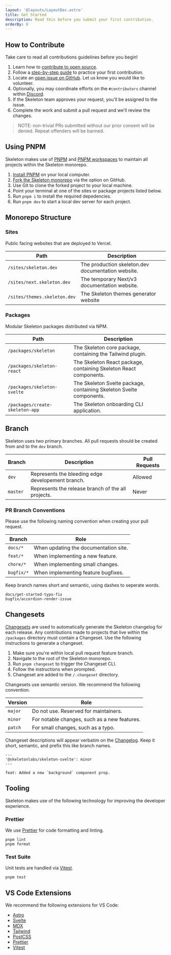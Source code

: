 ```yaml
---
layout: '@layouts/LayoutDoc.astro'
title: Get Started
description: Read this before you submit your first contribution.
orderBy: 0
---
```




## How to Contribute

Take care to read all contributions guidelines before you begin!

1. Learn how to [contribute to open source](https://opensource.guide/how-to-contribute/).
2. Follow a [step-by-step guide](https://github.com/firstcontributions/first-contributions) to practice your first contribution.
3. Locate an [open issue on GitHub](https://github.com/skeletonlabs/skeleton/issues). Let us know you would like to volunteer.
4. Optionally, you may coordinate efforts on the `#contributors` channel within [Discord](https://discord.gg/EXqV7W8MtY).
5. If the Skeleton team approves your request, you'll be assigned to the issue.
6. Complete the work and submit a pull request and we'll review the changes.

> NOTE: non-trivial PRs submitted without our prior consent will be denied. Repeat offenders will be banned.

## Using PNPM

Skeleton makes use of [PNPM](https://pnpm.io/) and [PNPM workspaces](https://pnpm.io/workspaces) to maintain all projects within the Skeleton monorepo.

1. [Install PNPM](https://pnpm.io/installation) on your local computer.
2. [Fork the Skeleton monorepo](https://github.com/skeletonlabs/skeleton) via the option on GitHub.
3. Use Git to clone the forked project to your local machine.
4. Point your terminal at one of the sites or package projects listed below.
5. Run `pnpm i` to install the required depedencies.
6. Run `pnpm dev` to start a local dev server for each project.

## Monorepo Structure

### Sites

Public facing websites that are deployed to Vercel.

| Path                         | Description                                        |
| ---------------------------- | -------------------------------------------------- |
| `/sites/skeleton.dev`        | The production skeleton.dev documentation website. |
| `/sites/next.skeleton.dev`   | The temporary Next/v3 documentation website.       |
| `/sites/themes.skeleton.dev` | The Skeleton themes generator website              |

### Packages

Modular Skeleton packages distributed via NPM.

| Path                            | Description                                                         |
| ------------------------------- | ------------------------------------------------------------------- |
| `/packages/skeleton`            | The Skeleton core package, containing the Tailwind plugin.          |
| `/packages/skeleton-react`      | The Skeleton React package, containing Skeleton React components.   |
| `/packages/skeleton-svelte`     | The Skeleton Svelte package, containing Skeleton Svelte components. |
| `/packages/create-skeleton-app` | The Skeleton onboarding CLI application.                            |

## Branch

Skeleton uses two primary branches. All pull requests should be created from and to the `dev` branch.

| Branch   | Description                                        | Pull Requests                                  |
| -------- | -------------------------------------------------- | ---------------------------------------------- |
| `dev`    | Represents the bleeding edge developement branch.  | <Check size={16} className='inline' /> Allowed |
| `master` | Represents the release branch of the all projects. | <X size={16} className='inline' /> Never       |

### PR Branch Conventions

Please use the following naming convention when creating your pull request.

| Branch     | Role                                  |
| ---------- | ------------------------------------- |
| `docs/*`   | When updating the documentation site. |
| `feat/*`   | When implementing a new feature.      |
| `chore/*`  | When implementing small changes.      |
| `bugfix/*` | When implementing feature bugfixes.   |

Keep branch names short and semantic, using dashes to seperate words.

```
docs/get-started-typo-fix
bugfix/accordion-render-issue
```

## Changesets

[Changesets](https://github.com/changesets/changesets) are used to automatically generate the Skeleton changelog for each release. Any contributions made to projects that live within the `/packages` directory must contain a Changeset. Use the following instructions to generate a changeset.

1. Make sure you're within local pull request feature branch.
2. Navigate to the root of the Skeleton monorepo.
3. Run `pnpm changeset` to trigger the Changeset CLI.
4. Follow the instructions when prompted.
5. Changeset are added to the `/.changeset` directory.

Changesets use semantic version. We recommend the following convention.

| Version | Role                                         |
| ------- | -------------------------------------------- |
| `major` | Do not use. Reserved for maintainers.        |
| `minor` | For notable changes, such as a new features. |
| `patch` | For small changes, such as a typo.           |

Changeset descriptions will appear verbatim on the [Changelog](https://github.com/skeletonlabs/skeleton/blob/dev/packages/skeleton/CHANGELOG.md). Keep it short, semantic, and prefix this like branch names.

```mdx
---
'@skeletonlabs/skeleton-svelte': minor
---

feat: Added a new `background` component prop.
```

## Tooling

Skeleton makes use of the following technology for improving the developer experience.

### Prettier

We use [Prettier](https://prettier.io/) for code formatting and linting.

```console
pnpm lint
pnpm format
```

### Test Suite

Unit tests are handled via [Vitest](https://vitest.dev/).

```console
pnpm test
```

## VS Code Extensions

We recommend the following extensions for VS Code:

-   [Astro](https://marketplace.visualstudio.com/items?itemName=astro-build.astro-vscode)
-   [Svelte](https://marketplace.visualstudio.com/items?itemName=svelte.svelte-vscode)
-   [MDX](https://marketplace.visualstudio.com/items?itemName=unifiedjs.vscode-mdx)
-   [Tailwind](https://marketplace.visualstudio.com/items?itemName=bradlc.vscode-tailwindcss)
-   [PostCSS](https://marketplace.visualstudio.com/items?itemName=csstools.postcss)
-   [Prettier](https://marketplace.visualstudio.com/items?itemName=esbenp.prettier-vscode)
-   [Vitest](https://marketplace.visualstudio.com/items?itemName=vitest.explorer)
